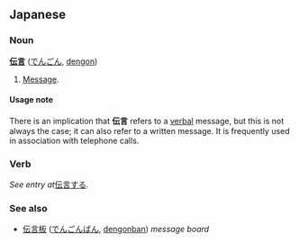 == Japanese ==
=== Noun ===
'''[[伝]][[言]]''' ([[でんごん]], [[dengon]])

# [[Message]].

==== Usage note ====
There is an implication that '''伝言''' refers to a [[verbal]] message, but this is not always the case; it can also refer to a written message.  It is frequently used in association with telephone calls.

{{sectstub}}

=== Verb ===
''See entry at ''[[伝言する]]''.''


=== See also ===
*[[伝言板]] ([[でんごんばん]], [[dengonban]]) ''message board''